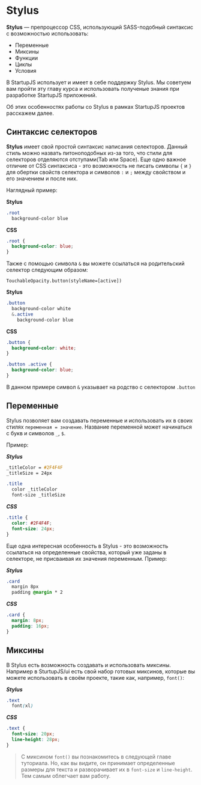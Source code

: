 # Stylus

**Stylus** — препроцессор CSS, использующий SASS-подобный синтаксис с возможностью использовать:
* Переменные
* Миксины
* Функции
* Циклы
* Условия

В StartupJS использует и имеет в себе поддержку Stylus. Мы советуем вам пройти эту главу курса и использовать полученые знания при разработке StartupJS приложений.

Об этих особенностях работы со Stylus в рамках StartupJS проектов расскажем далее.


## Синтаксис селекторов

**Stylus** имеет свой простой синтаксис написания селекторов. Данный стиль можно назвать питоноподобных из-за того, что стили для селекторов отделяются отступами(Tab или Space).
Еще одно важное отличие от CSS синтаксиса - это возможность не писать символы `{` и `}` для обертки свойств селектора и символов `:` и `;` между свойством и его значением и после них.

Наглядный пример:

**Stylus**
```css
.root
  background-color blue
```
**CSS**
```css
.root {
  background-color: blue;
}
```


Также с помощью символа `&` вы можете ссылаться на родительский селектор следующим образом:

```pug
TouchableOpacity.button(styleName=[active])
```

**Stylus**
```css
.button
  background-color white
  &.active
    background-color blue
```
**CSS**
```css
.button {
  background-color: white;
}

.button .active {
  background-color: blue;
}
```

В данном примере символ `&` указывает на родство с селектором `.button`


## Переменные

Stylus позволяет вам создавать переменные и использовать их в своих стилях `переменная = значение`. Название переменной может начинаться с букв и символов `_`, `$`.

Пример:

***Stylus***
```css
_titleColor = #2F4F4F
_titleSize = 24px

.title
  color _titleColor
  font-size _titleSize
```

***CSS***
```css
.title {
  color: #2F4F4F;
  font-size: 24px;
}
```

Еще одна интересная особенность в Stylus - это возможность ссылаться на определенные свойства, который уже заданы в селекторе, не присваивая их значения переменным. Пример:

***Stylus***
```css
.card
  margin 8px
  padding @margin * 2
```

***CSS***
```css
.card {
  margin: 8px;
  padding: 16px;
}
```


## Миксины

В Stylus есть возможность создавать и использовать миксины. Например в SturtupJS/ui есть свой набор готовых миксинов, которые вы можете использовать в своём проекте, такие как, например, `font()`:

***Stylus***
```css
.text
  font(xl)
```

***CSS***
```css
.text {
  font-size: 20px;
  line-height: 28px;
}
```

> С миксином `font()` вы познакомитесь в следующей главе туториала. Но, как вы видите, он принимает определенные размеры для текста и разворачивает их в `font-size` и `line-height`. Тем самым облегчает вам работу.